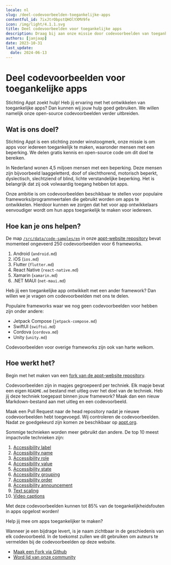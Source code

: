 ```yaml
---
locale: nl
slug: /deel-codevoorbeelden-toegankelijke-apps
contentful_id: 7ixJtrObpstQHOlYXMV9fe
icon: /img/light/4.1.1.svg
title: Deel codevoorbeelden voor toegankelijke apps
description: Draag bij aan onze missie door codevoorbeelden van toegankelijke apps te delen.
authors: [janjaap]
date: 2023-10-31
last_update:
  date: 2024-06-13
---
```


# Deel codevoorbeelden voor toegankelijke apps

Stichting Appt zoekt hulp! Heb jij ervaring met het ontwikkelen van toegankelijke apps? Dan kunnen wij jouw hulp goed gebruiken. We willen namelijk onze open-source codevoorbeelden verder uitbreiden.

## Wat is ons doel?

Stichting Appt is een stichting zonder winstoogmerk, onze missie is om apps voor iedereen toegankelijk te maken, waaronder mensen met een beperking. We delen gratis kennis en open-source code om dit doel te bereiken.

In Nederland wonen 4,5 miljoen mensen met een beperking. Deze mensen zijn bijvoorbeeld laaggeletterd, doof of slechthorend, motorisch beperkt, dyslectisch, slechtziend of blind, lichte verstandelijke beperking. Het is belangrijk dat zij ook volwaardig toegang hebben tot apps.

Onze ambitie is om codevoorbeelden beschikbaar te stellen voor populaire frameworks/programmeertalen die gebruikt worden om apps te ontwikkelen. Hierdoor kunnen we zorgen dat het voor app ontwikkelaars eenvoudiger wordt om hun apps toegankelijk te maken voor iedereen.

## Hoe kan je ons helpen?

De map [`/src/data/code-samples/en`](https://github.com/appt-org/appt-website/tree/develop/src/data/code-samples/en) in onze [appt-website repository](https://github.com/appt-org/appt-website) bevat momenteel ongeveerd 250 codevoorbeelden voor 6 frameworks.

1. Android (`android.md`)
2. iOS (`ios.md`)
3. Flutter (`flutter.md`)
4. React Native (`react-native.md`)
5. Xamarin (`xamarin.md`)
6. .NET MAUI (`net-maui.md`)

Heb jij een toegankelijke app ontwikkelt met een ander framework? Dan willen we je vragen om codevoorbeelden met ons te delen.

Populaire frameworks waar we nog geen codevoorbeelden voor hebben zijn onder andere:

- Jetpack Compose (`jetpack-compose.md`)
- SwiftUI (`swiftui.md`)
- Cordova (`cordova.md`)
- Unity (`unity.md`)

Codevoorbeelden voor overige frameworks zijn ook van harte welkom.

## Hoe werkt het?

Begin met het maken van een [fork van de appt-website repository](https://github.com/appt-org/appt-website/fork).

Codevoorbeelden zijn in mapjes gegroepeerd per techniek. Elk mapje bevat een eigen `README.md` bestand met uitleg over het doel van de techniek. Heb jij deze techniek toegepast binnen jouw framework? Maak dan een nieuw Markdown-bestand aan met uitleg en een codevoorbeeld.

Maak een Pull Request naar de head repository nadat je nieuwe codevoorbeelden hebt toegevoegd. Wij controleren de codevoorbeelden. Nadat ze goedgekeurd zijn komen ze beschikbaar op [appt.org](https://appt.org).

Sommige technieken worden meer gebruikt dan andere. De top 10 meest impactvolle technieken zijn:

1. [Accessibility label](https://github.com/appt-org/appt-website/tree/develop/src/data/code-samples/en/accessibility-label)
2. [Accessibility name](https://github.com/appt-org/appt-website/tree/develop/src/data/code-samples/en/accessibility-name)
3. [Accessibility role](https://github.com/appt-org/appt-website/tree/develop/src/data/code-samples/en/accessibility-role)
4. [Accessibility value](https://github.com/appt-org/appt-website/tree/develop/src/data/code-samples/en/accessibility-value)
5. [Accessibility state](https://github.com/appt-org/appt-website/tree/develop/src/data/code-samples/en/accessibility-state)
6. [Accessibility grouping](https://github.com/appt-org/appt-website/tree/develop/src/data/code-samples/en/accessibility-group)
7. [Accessibility order](https://github.com/appt-org/appt-website/tree/develop/src/data/code-samples/en/accessibility-order)
8. [Accessibility announcement](https://github.com/appt-org/appt-website/tree/develop/src/data/code-samples/en/accessibility-announcement)
9. [Text scaling](https://github.com/appt-org/appt-website/tree/develop/src/data/code-samples/en/text-scale)
10. [Video captions](https://github.com/appt-org/appt-website/tree/develop/src/data/code-samples/en/media-captions)

Met deze codevoorbeelden kunnen tot 85% van de toegankelijkheidsfouten in apps opgelost worden!

Help jij mee om apps toegankelijker te maken?

Wanneer je een bijdrage levert, is je naam zichtbaar in de geschiedenis van elk codevoorbeeld. In de toekomst zullen we dit gebruiken om auteurs te vermelden bij de codevoorbeelden op deze website.

- [Maak een Fork via Github](https://github.com/appt-org/appt-website/fork)
- [Word lid van onze community](https://appt.li/slack)
